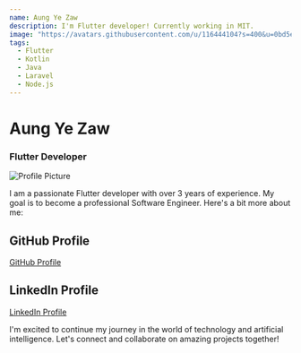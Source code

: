 ```yaml
---
name: Aung Ye Zaw
description: I'm Flutter developer! Currently working in MIT.
image: "https://avatars.githubusercontent.com/u/116444104?s=400&u=0bd5e93b111253f142aca9b5d347a1a71dd567e6&v=4"
tags:
  - Flutter
  - Kotlin
  - Java
  - Laravel
  - Node.js
---
```


# Aung Ye Zaw
### Flutter Developer

![Profile Picture](https://bit.ly/aungyezaw_photo)

I am a passionate Flutter developer with over 3 years of experience. My goal is to become a professional Software Engineer. Here's a bit more about me:

## GitHub Profile
[GitHub Profile](https://bit.ly/aungyezaw_GitHub)

## LinkedIn Profile
[LinkedIn Profile](https://bit.ly/aungyezaw_LinkedIn)

I'm excited to continue my journey in the world of technology and artificial intelligence. Let's connect and collaborate on amazing projects together!

